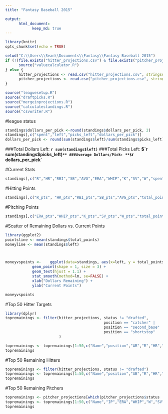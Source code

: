 ```yaml
---
title: "Fantasy Baseball 2015"

output: 
      html_document:
            keep_md: true
---
```

```r
library(knitr)
opts_chunk$set(echo = TRUE)
```


``` r
setwd("C:\\Users\\Sean\\Documents\\Fantasy\\Fantasy Baseball 2015")
if (!(file.exists("hitter_projections.csv") & file.exists("pitcher_projections.csv"))) {
      source("valuecalculator.R")      
} else {
      hitter_projections <- read.csv("hitter_projections.csv", stringsAsFactors = FALSE)
      pitcher_projections <- read.csv("pitcher_projections.csv", stringsAsFactors = FALSE)
}

source("leaguesetup.R")
source("draftpicks.R")
source("mergeinprojections.R")
source("calculatestandings.R")
source("csvwriter.R")
```

#league status
```r
standings$dollars_per_pick <-round(standings$dollars_per_pick, 2)
standings[,c("spent","left","picks_left","dollars_per_pick")]
dollars_per_pick <- round(sum(standings$left)/sum(standings$picks_left), 2)
```
###Total Dollars Left: **`r sum(standings$left)`**
###Total Picks Left: **$`r sum(standings$picks_left)`**
###Average Dollars/Pick: **$`r dollars_per_pick`**

#Current Stats
```r
standings[,c("R","HR","RBI","SB","AVG","ERA","WHIP","K","SV","W","spent","left")]
```

#Hitting Points
```r
standings[,c("R_pts", "HR_pts","RBI_pts","SB_pts","AVG_pts","total_points")]
```

#Pitching Points
```r
standings[,c("ERA_pts","WHIP_pts","K_pts","SV_pts","W_pts","total_points")]
```

#Scatter of Remaining Dollars vs. Current Points
```r
library(ggplot2)
pointsline <- mean(standings$total_points)
moneyline <- mean(standings$left)



moneyvspoints <-    ggplot(data=standings, aes(x=left, y = total_points, label = rownames(standings))) + 
            geom_point(shape = 1, size = 3) +
            geom_text(hjust = 1.1) +
            stat_smooth(method=lm, se=FALSE) +
            xlab("Dollars Remaining") +
            ylab("Current Points")

moneyvspoints
```

#Top 50 Hitter Targets
```r
library(dplyr)
topremainings <- filter(hitter_projections, status != "drafted",
                                            position == "catcher" | 
                                            position == "second_base" | 
                                            position == "shortstop"
                        )

topremainings <- topremainings[1:50,c("Name","position","AB","R","HR","SB","RBI","AVG","dollar_value")]
topremainings
```

#Top 50 Remaining Hitters
```r
topremainings <- filter(hitter_projections, status != "drafted")
topremainings <- topremainings[1:50,c("Name","position","AB","R","HR","SB","RBI","AVG","dollar_value")]
topremainings
```

#Top 50 Remaining Pitchers
```r
topremainings <- pitcher_projections[which(pitcher_projections$status != "drafted"),]
topremainings <- topremainings[1:50,c("Name","IP","ERA","WHIP","W","SV","K","dollar_value")]
topremainings
```